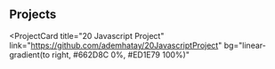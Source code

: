 ## Projects

<ProjectCard
  title="20 Javascript Project"
  link="https://github.com/ademhatay/20JavascriptProject"
  bg="linear-gradient(to right, #662D8C 0%, #ED1E79 100%)"
>
</ProjectCard>
<ProjectCard
  title="Vue Practise"
  link="https://github.com/ademhatay"
  bg="linear-gradient(to right, #D4145A 0%, #FBB03B 100%)"
>
</ProjectCard>
<ProjectCard
  title="Node Practise"
  link="https://github.com/ademhatay"
  bg="linear-gradient(to right, #009245 0%, #FCEE21 100%)"
>
</ProjectCard>




